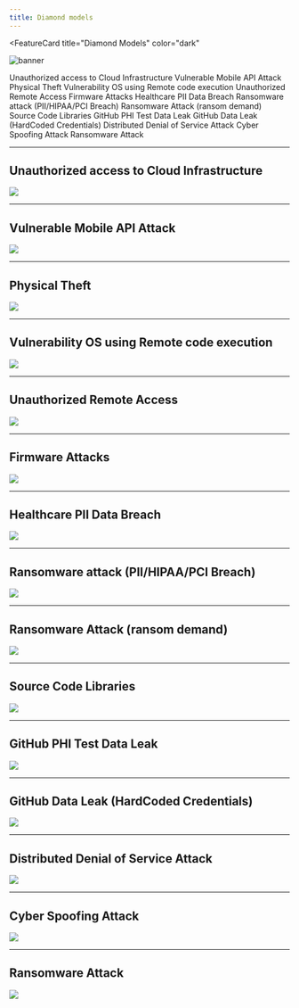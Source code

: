 ```yaml
---
title: Diamond models
---
```



<FeatureCard
  title="Diamond Models"
  color="dark"
  >

![banner](images/diamond.jpg)

</FeatureCard>

<AnchorLinks>
  <AnchorLink>Unauthorized access to Cloud Infrastructure</AnchorLink>
  <AnchorLink>Vulnerable Mobile API Attack</AnchorLink>
  <AnchorLink>Physical Theft</AnchorLink>
  <AnchorLink>Vulnerability OS using Remote code execution</AnchorLink>
  <AnchorLink>Unauthorized Remote Access</AnchorLink>
  <AnchorLink>Firmware Attacks</AnchorLink>
  <AnchorLink>Healthcare PII Data Breach</AnchorLink>
  <AnchorLink>Ransomware attack (PII/HIPAA/PCI Breach)</AnchorLink>
  <AnchorLink>Ransomware Attack (ransom demand)</AnchorLink>
  <AnchorLink>Source Code Libraries</AnchorLink>
  <AnchorLink>GitHub PHI Test Data Leak</AnchorLink>
  <AnchorLink>GitHub Data Leak (HardCoded Credentials)</AnchorLink>
  <AnchorLink>Distributed Denial of Service Attack</AnchorLink>
  <AnchorLink>Cyber Spoofing Attack</AnchorLink>
  <AnchorLink>Ransomware Attack</AnchorLink>
</AnchorLinks>

***

## Unauthorized access to Cloud Infrastructure

  ![](images/unauthorized-access.png)

***

## Vulnerable Mobile API Attack

  ![](images/vulnerable-mobile.png)

***

## Physical Theft

  ![](images/physical-theft.png)

***

## Vulnerability OS using Remote code execution

  ![](images/vulnerability-os.png)

***

## Unauthorized Remote Access

  ![](images/unauthorized-remote.png)

***

## Firmware Attacks

  ![](images/firmware-attacks.png)

***

## Healthcare PII Data Breach

  ![](images/healthcare-pii.png)

***

## Ransomware attack (PII/HIPAA/PCI Breach)

  ![](images/ranson-pii.png)

***

## Ransomware Attack (ransom demand)

  ![](images/ranson-demand.png)

***

## Source Code Libraries

  ![](images/source-code.png)

***

## GitHub PHI Test Data Leak

  ![](images/github-phi.png)

***

## GitHub Data Leak (HardCoded Credentials)

  ![](images/github-data.png)

***

## Distributed Denial of Service Attack

  ![](images/ddos.png)

***

## Cyber Spoofing Attack

  ![](images/cyber-spoofing.png)

***

## Ransomware Attack

  ![](images/ranson-attack.png)
